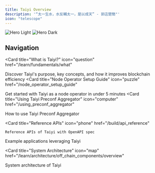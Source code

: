 ```yaml
---
title: Taiyi Overview
description: '“太一生水，水反輔太一，是以成天” - 郭店楚簡"'
icon: "telescope"
---
```



<img
  className="block dark:hidden"
  src="/images/taiyi-updated.png"
  alt="Hero Light"
/>
<img
  className="hidden dark:block"
  src="/images/taiyi-updated.png"
  alt="Hero Dark"
/>
## Navigation

<CardGroup cols={2}>

  <Card
    title="What is Taiyi?"
    icon="question"
    href="/learn/fundamentals/what"
  >
   Discover Taiyi's purpose, key concepts, and how it improves blockchain efficiency
  </Card>
  <Card
    title="Node Operator Setup Guide"
    icon="puzzle"
    href="/node_operator_setup_guide"
  >
  Get started with Taiyi as a node operator in under 5 minutes
  </Card>
  <Card
    title="Using Taiyi Preconf Aggregator"
    icon="computer"
    href="/using_preconf_aggregator"
  >
  How to use Taiyi Preconf Aggregator 
  </Card>

  <Card
    title="Reference APIs"
    icon="phone"
    href="/build/api_reference"
  >
    Reference APIs of Taiyi with OpenAPI spec
  </Card>
</CardGroup>

<CardGroup cols={2}>
  <Card
    title="Examples"
    icon="code"
    href="/build/examples/send_preconf_tx"
  >
  Example applications leveraging Taiyi
  </Card>

  <Card
    title="System Architecture"
    icon="map"
    href="/learn/architecture/off_chain_components/overview"
  >
   System architecture of Taiyi
  </Card>
</CardGroup>